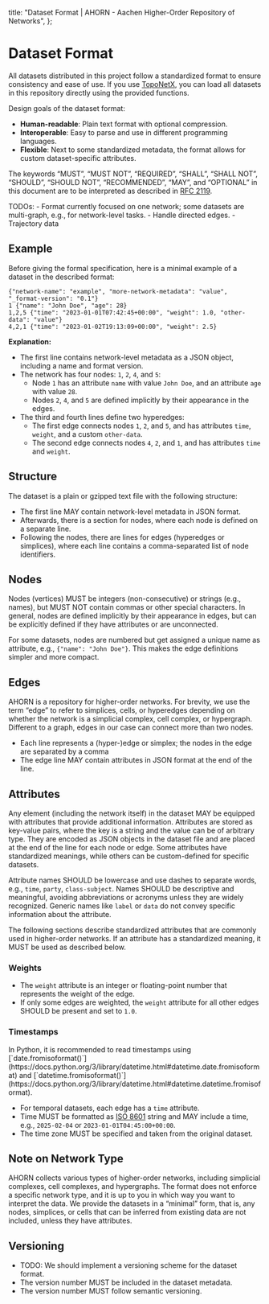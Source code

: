 
  title: "Dataset Format | AHORN - Aachen Higher-Order Repository of Networks",
};

# Dataset Format

All datasets distributed in this project follow a standardized format to ensure consistency and ease of use.
If you use [TopoNetX](https://github.com/pyt-team/TopoNetX), you can load all datasets in this repository directly using the provided functions.

Design goals of the dataset format:

- **Human-readable**: Plain text format with optional compression.
- **Interoperable**: Easy to parse and use in different programming languages.
- **Flexible**: Next to some standardized metadata, the format allows for custom dataset-specific attributes.

The keywords “MUST”, “MUST NOT”, “REQUIRED”, “SHALL”, “SHALL NOT”, “SHOULD”, “SHOULD NOT”, “RECOMMENDED”, “MAY”, and “OPTIONAL” in this document are to be interpreted as described in [RFC 2119](https://www.rfc-editor.org/rfc/rfc2119).

<Alert type="warning">
  TODOs: - Format currently focused on one network; some datasets are
  multi-graph, e.g., for network-level tasks. - Handle directed edges. -
  Trajectory data
</Alert>

## Example

Before giving the formal specification, here is a minimal example of a dataset in the described format:

```plain
{"network-name": "example", "more-network-metadata": "value", "_format-version": "0.1"}
1 {"name": "John Doe", "age": 28}
1,2,5 {"time": "2023-01-01T07:42:45+00:00", "weight": 1.0, "other-data": "value"}
4,2,1 {"time": "2023-01-02T19:13:09+00:00", "weight": 2.5}
```

**Explanation:**

- The first line contains network-level metadata as a JSON object, including a name and format version.
- The network has four nodes: `1`, `2`, `4`, and `5`:
  - Node `1` has an attribute `name` with value `John Doe`, and an attribute `age` with value `28`.
  - Nodes `2`, `4`, and `5` are defined implicitly by their appearance in the edges.
- The third and fourth lines define two hyperedges:
  - The first edge connects nodes `1`, `2`, and `5`, and has attributes `time`, `weight`, and a custom `other-data`.
  - The second edge connects nodes `4`, `2`, and `1`, and has attributes `time` and `weight`.

## Structure

The dataset is a plain or gzipped text file with the following structure:

- The first line MAY contain network-level metadata in JSON format.
- Afterwards, there is a section for nodes, where each node is defined on a separate line.
- Following the nodes, there are lines for edges (hyperedges or simplices), where each line contains a comma-separated list of node identifiers.

## Nodes

Nodes (vertices) MUST be integers (non-consecutive) or strings (e.g., names), but MUST NOT contain commas or other special characters.
In general, nodes are defined implicitly by their appearance in edges, but can be explicitly defined if they have attributes or are unconnected.

<Alert type="info">For some datasets, nodes are numbered but get assigned a unique name as attribute, e.g., `{"name": "John Doe"}`. This makes the edge definitions simpler and more compact.</Alert>

## Edges

<Alert type="info">
  AHORN is a repository for higher-order networks. For brevity, we use the term
  “edge” to refer to simplices, cells, or hyperedges depending on whether the
  network is a simplicial complex, cell complex, or hypergraph. Different to a
  graph, edges in our case can connect more than two nodes.
</Alert>

- Each line represents a (hyper-)edge or simplex; the nodes in the edge are separated by a comma
- The edge line MAY contain attributes in JSON format at the end of the line.

## Attributes

Any element (including the network itself) in the dataset MAY be equipped with attributes that provide additional information.
Attributes are stored as key-value pairs, where the key is a string and the value can be of arbitrary type.
They are encoded as JSON objects in the dataset file and are placed at the end of the line for each node or edge.
Some attributes have standardized meanings, while others can be custom-defined for specific datasets.

Attribute names SHOULD be lowercase and use dashes to separate words, e.g., `time`, `party`, `class-subject`.
Names SHOULD be descriptive and meaningful, avoiding abbreviations or acronyms unless they are widely recognized.
Generic names like `label` or `data` do not convey specific information about the attribute.

The following sections describe standardized attributes that are commonly used in higher-order networks.
If an attribute has a standardized meaning, it MUST be used as described below.

### Weights

- The `weight` attribute is an integer or floating-point number that represents the weight of the edge.
- If only some edges are weighted, the `weight` attribute for all other edges SHOULD be present and set to `1.0`.

### Timestamps

<Alert type="info">
  In Python, it is recommended to read timestamps using
  [`date.fromisoformat()`](https://docs.python.org/3/library/datetime.html#datetime.date.fromisoformat)
  and
  [`datetime.fromisoformat()`](https://docs.python.org/3/library/datetime.html#datetime.datetime.fromisoformat).
</Alert>

- For temporal datasets, each edge has a `time` attribute.
- Time MUST be formatted as [ISO 8601](https://en.wikipedia.org/wiki/ISO_8601) string and MAY include a time, e.g., `2025-02-04` or `2023-01-01T04:45:00+00:00`.
- The time zone MUST be specified and taken from the original dataset.

## Note on Network Type

AHORN collects various types of higher-order networks, including simplicial complexes, cell complexes, and hypergraphs.
The format does not enforce a specific network type, and it is up to you in which way you want to interpret the data.
We provide the datasets in a “minimal” form, that is, any nodes, simplices, or cells that can be inferred from existing data are not included, unless they have attributes.

## Versioning

- TODO: We should implement a versioning scheme for the dataset format.
- The version number MUST be included in the dataset metadata.
- The version number MUST follow semantic versioning.
